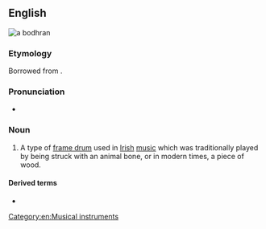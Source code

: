 {{also|bodhrán}}
==English==
[[Image:Bodhran.jpg|thumb|a '''bodhran''']]
{{swp}}

===Etymology===
Borrowed from {{bor|en|ga|bodhrán}}.

===Pronunciation===
* {{IPA|en|/ˈbɔːɹɑːn/|/ˈbaʊɹɑːn/}}

===Noun===
{{en-noun}}

# A type of [[frame drum]] used in [[Irish]] [[music]] which was traditionally played by being struck with an animal bone, or in modern times, a piece of wood.

====Derived terms====
* {{l|en|bodhranist}}

[[Category:en:Musical instruments]]